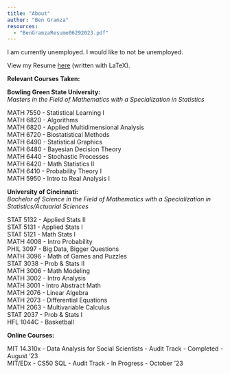 ```yaml
---
title: "About"
author: "Ben Gramza"
resources:
  - "BenGramzaResume06292023.pdf"
---
```


I am currently unemployed. I would like to not be unemployed.

View my Resume [here](/contents/BenGramzaResume06292023.pdf) (written with LaTeX).

**Relevant Courses Taken:**

**Bowling Green State University:**\
*Masters in the Field of Mathematics with a Specialization in Statistics*

MATH 7550 - Statistical Learning I\
MATH 6820 - Algorithms\
MATH 6820 - Applied Multidimensional Analysis\
MATH 6720 - Biostatistical Methods\
MATH 6490 - Statistical Graphics\
MATH 6480 - Bayesian Decision Theory\
MATH 6440 - Stochastic Processes\
MATH 6420 - Math Statistics II\
MATH 6410 - Probability Theory I\
MATH 5950 - Intro to Real Analysis I

**University of Cincinnati:**\
*Bachelor of Science in the Field of Mathematics with a Specialization in Statistics/Actuarial Sciences*

STAT 5132 - Applied Stats II\
STAT 5131 - Applied Stats I\
STAT 5121 - Math Stats I\
MATH 4008 - Intro Probability\
PHIL 3097 - Big Data, Bigger Questions\
MATH 3096 - Math of Games and Puzzles\
STAT 3038 - Prob & Stats II\
MATH 3006 - Math Modeling\
MATH 3002 - Intro Analysis\
MATH 3001 - Intro Abstract Math\
MATH 2076 - Linear Algebra\
MATH 2073 - Differential Equations\
MATH 2063 - Multivariable Calculus\
STAT 2037 - Prob & Stats I\
HFL 1044C - Basketball

**Online Courses:**

MIT 14.310x - Data Analysis for Social Scientists - Audit Track - Completed - August '23\
MIT/EDx - CS50 SQL - Audit Track - In Progress - October '23
